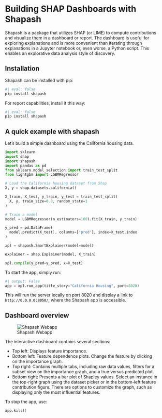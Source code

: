 # Building SHAP Dashboards with Shapash

Shapash is a package that utilizes SHAP (or LIME) to compute contributions and visualize them in a dashboard or report.
The dashboard is useful for exploring explanations and is more convenient than iterating through explanations in a Jupyter notebook or, even worse, a Python script.
This enables an explorative data analysis style of discovery.

## Installation

Shapash can be installed with pip:

```python
#| eval: false
pip install shapash
```

For report capabilities, install it this way:

```python
#| eval: false
pip install shapash
```

## A quick example with shapash

Let's build a simple dashboard using the California housing data.

```python
import sklearn
import shap
import shapash
import pandas as pd
from sklearn.model_selection import train_test_split
from lightgbm import LGBMRegressor

# Load the California housing dataset from Shap
X, y = shap.datasets.california()

X_train, X_test, y_train, y_test = train_test_split(
  X, y, train_size=0.8, random_state=1
)

# Train a model
model = LGBMRegressor(n_estimators=100).fit(X_train, y_train)

y_pred = pd.DataFrame(
  model.predict(X_test), columns=['pred'], index=X_test.index
)

xpl = shapash.SmartExplainer(model=model)

explainer = shap.Explainer(model, X_train)

xpl.compile(y_pred=y_pred, x=X_test)

```

To start the app, simply run:

```python
#| output: False
app = xpl.run_app(title_story="California Housing", port=8020)
```

This will run the server locally on port 8020 and display a link to `http://0.0.0.0:8050/`, where the Shapash app is accessible.

## Dashboard overview

![Shapash Webapp](images/shapash.png)

The interactive dashboard contains several sections:

- Top left: Displays feature importance.
- Bottom left: Feature dependence plots. Change the feature by clicking on the importance graph.
- Top right: Contains multiple tabs, including raw data values, filters for a subset view on the importance graph, and a true versus predicted plot.
- Bottom right: Presents a bar plot of Shapley values. Select an instance in the top-right graph using the dataset picker or in the bottom-left feature contribution figure. There are options to customize the graph, such as displaying only the most influential features.

To stop the app, use:

```python
app.kill()
```
